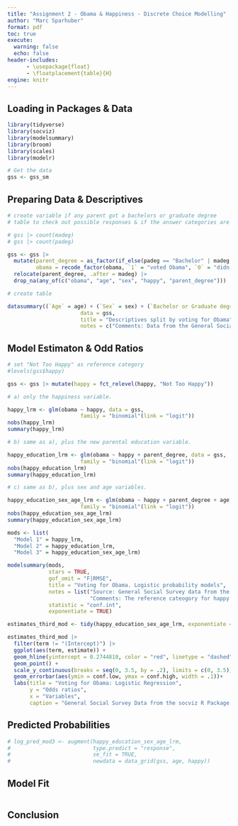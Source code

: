 ```yaml
---
title: "Assignment 2 - Obama & Happiness - Discrete Choice Modelling"
author: "Marc Sparhuber"
format: pdf
toc: true
execute:
  warning: false
  echo: false
header-includes:
      - \usepackage{float}
      - \floatplacement{table}{H}
engine: knitr
---
```


## Loading in Packages & Data

```r
library(tidyverse)
library(socviz)
library(modelsummary)
library(broom)
library(scales)
library(modelr)

# Get the data
gss <- gss_sm
```

## Preparing Data & Descriptives

```r
# create variable if any parent got a bachelors or graduate degree
# table to check out possible responses & if the answer categories are the same in both variables

# gss |> count(madeg)
# gss |> count(padeg)

gss <- gss |> 
  mutate(parent_degree = as_factor(if_else(padeg == "Bachelor" | madeg == "Bachelor" | padeg == "Graduate" | madeg == "Graduate", "1 or more", "0")),
         obama = recode_factor(obama, `1` = "voted Obama", `0` = "didn't vote Obama")) |> 
  relocate(parent_degree, .after = madeg) |> 
  drop_na(any_of(c("obama", "age", "sex", "happy", "parent_degree")))

# create table

datasummary((`Age` = age) + (`Sex` = sex) + (`Bachelor or Graduate degrees of parents` = parent_degree) + (`Obama` = obama) + (`Happiness` = happy) + 1 ~ obama * (Mean + SD + N + Percent()),
                       data = gss,
                       title = "Descriptives split by voting for Obama",
                       notes = c("Comments: Data from the General Social Survey R package."))
```

## Model Estimaton & Odd Ratios

```r
# set "Not Too Happy" as reference category
#levels(gss$happy)

gss <- gss |> mutate(happy = fct_relevel(happy, "Not Too Happy"))

# a) only the happiness variable.

happy_lrm <- glm(obama ~ happy, data = gss, 
                       family = "binomial"(link = "logit"))
nobs(happy_lrm)
summary(happy_lrm)

# b) same as a), plus the new parental education variable.

happy_education_lrm <- glm(obama ~ happy + parent_degree, data = gss, 
                       family = "binomial"(link = "logit"))
nobs(happy_education_lrm)
summary(happy_education_lrm)

# c) same as b), plus sex and age variables.

happy_education_sex_age_lrm <- glm(obama ~ happy + parent_degree + age + sex, data = gss, 
                       family = "binomial"(link = "logit"))
nobs(happy_education_sex_age_lrm)
summary(happy_education_sex_age_lrm)

mods <- list(
  "Model 1" = happy_lrm,
  "Model 2" = happy_education_lrm,
  "Model 3" = happy_education_sex_age_lrm)

modelsummary(mods,
             stars = TRUE,
             gof_omit = "F|RMSE",
             title = "Voting for Obama. Logistic probability models",
             notes = list("Source: General Social Survey data from the socviz R package.", 
                          "Comments: The reference cateogory for happy is 'Not Too Happy'."),
             statistic = "conf.int",
             exponentiate = TRUE)
```

```r
estimates_third_mod <- tidy(happy_education_sex_age_lrm, exponentiate = TRUE, conf.int = TRUE)

estimates_third_mod |> 
  filter(term != "(Intercept)") |>  
  ggplot(aes(term, estimate)) +
  geom_hline(yintercept = 0.2744810, color = "red", linetype = "dashed") +
  geom_point() +
  scale_y_continuous(breaks = seq(0, 3.5, by = .2), limits = c(0, 3.5)) +
  geom_errorbar(aes(ymin = conf.low, ymax = conf.high, width = .1))+
  labs(title = "Voting for Obama: Logistic Regression",
       y = "Odds ratios",
       x = "Variables",
       caption = "General Social Survey Data from the socviz R Package.")
```

## Predicted Probabilities

```r
# log_pred_mod3 <- augment(happy_education_sex_age_lrm,
#                          type.predict = "response",
#                          se_fit = TRUE,
#                          newdata = data_grid(gss, age, happy))
```

## Model Fit

```r

```

## Conclusion

